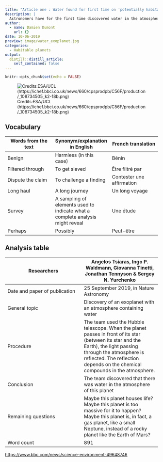 ```yaml
---
title: "Article one : Water found for first time on 'potentially habitable' planet"
description: |
  Astronomers have for the first time discovered water in the atmosphere of a planet orbiting within the habitable zone of a distant star.
author:
  - name: Damien Dumont
    url: {}
date: 10-06-2019
preview: image/water_exoplanet.jpg
categories:
  - Habitable planets
output:
  distill::distill_article:
    self_contained: false
---
```


```r
knitr::opts_chunk$set(echo = FALSE)
```


![ Credits:ESA/UCL (https://ichef.bbci.co.uk/news/660/cpsprodpb/C56F/production/_108734505_k2-18b.png)](image/water_exoplanet.jpg)

## Vocabulary 

| Words from the text | Synonym/explanation in English | French translation |
|--|--|--|
| Benign | Harmless (in this case)  | Bénin |
| Filtered through | To get sieved    | Être filtré par           |
| Dispute the claim | To challenge a finding                                                        | Contester une affirmation |
| Long haul | A long journey                                                                | Un long voyage            |
| Survey | A sampling of elements used to indicate what a complete analysis might reveal | Une étude                 |
| Perhaps | Possibly                                                                      | Peut-être                 |

## Analysis table 

| Researchers | Angelos Tsiaras, Ingo P. Waldmann, Giovanna Tinetti, Jonathan Tennyson & Sergey N. Yurchenko |
|-|-|
| Date and paper of publication | 25 September 2019, in Nature Astronomy |
| General topic |Discovery of an exoplanet with an atmosphere containing water |
| Procedure |The team used the Hubble telescope. When the planet passes in front of its star (between its star and the Earth), the light passing through the atmosphere is reflected. The reflection depends on the chemical compounds in the atmosphere. |
| Conclusion | The team discovered that there was water in the atmosphere of this planet |
| Remaining questions | Maybe this planet houses life? Maybe this planet is too massive for it to happen? Maybe this planet is, in fact, a gas planet, like a small Neptune, instead of a rocky planet like the Earth of Mars? |
| Word count | 891 |

<https://www.bbc.com/news/science-environment-49648746>
